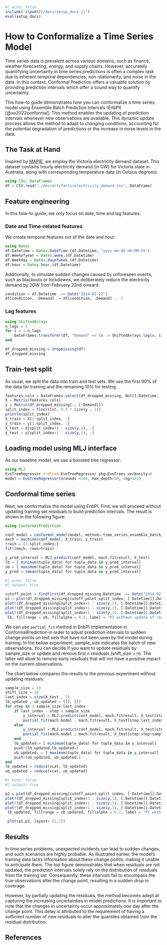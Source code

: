 ```julia
#| echo: false
include("$(pwd())/docs/setup_docs.jl")
eval(setup_docs)
```

# How to Conformalize a Time Series Model

Time series data is prevalent across various domains, such as finance, weather forecasting, energy, and supply chains. However, accurately quantifying uncertainty in time series predictions is often a complex task due to inherent temporal dependencies, non-stationarity, and noise in the data. In this context, Conformal Prediction offers a valuable solution by providing prediction intervals which offer a sound way to quantify uncertainty. 

This how-to guide demonstrates how you can conformalize a time series model using Ensemble Batch Prediction Intervals (EnbPI) [@xu2022conformal]. This method enables the updating of prediction intervals whenever new observations are available. This dynamic update process allows the method to adapt to changing conditions, accounting for the potential degradation of predictions or the increase in noise levels in the data.

## The Task at Hand 

Inspired by [MAPIE](https://mapie.readthedocs.io/en/latest/examples_regression/4-tutorials/plot_ts-tutorial.html), we employ the Victoria electricity demand dataset. This dataset contains hourly electricity demand (in GW) for Victoria state in Australia, along with corresponding temperature data (in Celsius degrees). 

```julia
using CSV, DataFrames
df = CSV.read("./dev/artifacts/electricity_demand.csv", DataFrame)
```

## Feature engineering

In this how-to guide, we only focus on date, time and lag features.

### Date and Time-related features

We create temporal features out of the date and hour:

```julia
using Dates
df.Datetime = Dates.DateTime.(df.Datetime, "yyyy-mm-dd HH:MM:SS")
df.Weekofyear = Dates.week.(df.Datetime)
df.Weekday = Dates.dayofweek.(df.Datetime)
df.hour = Dates.hour.(df.Datetime) 
```

Additionally, to simulate sudden changes caused by unforeseen events, such as blackouts or lockdowns, we deliberately reduce the electricity demand by 2GW from February 22nd onward. 

```julia
condition = df.Datetime .>= Date("2014-02-22")
df[condition, :Demand] .= df[condition, :Demand] .- 2
```

### Lag features

```julia
using ShiftedArrays
n_lags = 5
for i = 1:n_lags
    DataFrames.transform!(df, "Demand" => (x -> ShiftedArrays.lag(x, i)) => "lag_hour_$i")
end

df_dropped_missing = dropmissing(df)
df_dropped_missing

```

## Train-test split

As usual, we split the data into train and test sets. We use the first 90% of the data for training and the remaining 10% for testing.

```julia
features_cols = DataFrames.select(df_dropped_missing, Not([:Datetime, :Demand]))
X = Matrix(features_cols)
y = Matrix(df_dropped_missing[:, [:Demand]])
split_index = floor(Int, 0.9 * size(y , 1)) 
println(split_index)
X_train = X[1:split_index, :]
y_train = y[1:split_index, :]
X_test = X[split_index+1 : size(y,1), :]
y_test = y[split_index+1 : size(y,1), :]
```

## Loading model using MLJ interface

As our baseline model, we use a boosted tree regressor:

```julia
using MLJ
EvoTreeRegressor = @load EvoTreeRegressor pkg=EvoTrees verbosity=0
model = EvoTreeRegressor(nrounds =100, max_depth=10, rng=123)
```

## Conformal time series

Next, we conformalize the model using EnbPI. First, we will proceed without updating training set residuals to build prediction intervals. The result is shown in the following figure:

```julia
using ConformalPrediction

conf_model = conformal_model(model; method=:time_series_ensemble_batch, coverage=0.95)
mach = machine(conf_model, X_train, y_train)
train = [1:split_index;]
fit!(mach, rows=train)

y_pred_interval = MLJ.predict(conf_model, mach.fitresult, X_test)
lb = [ minimum(tuple_data) for tuple_data in y_pred_interval]
ub = [ maximum(tuple_data) for tuple_data in y_pred_interval]
y_pred = [mean(tuple_data) for tuple_data in y_pred_interval]
```

```julia
#| echo: false
#| output: true

cutoff_point = findfirst(df_dropped_missing.Datetime .== Date("2014-02-15"))
p1 = plot(df_dropped_missing[cutoff_point:split_index, [:Datetime]].Datetime, y_train[cutoff_point:split_index] , label="train", color=:blue, legend=:bottomleft)
plot!(df_dropped_missing[split_index+1 : size(y,1), [:Datetime]].Datetime, y_test, label="test", color=:orange)
plot!(df_dropped_missing[split_index+1 : size(y,1), [:Datetime]].Datetime ,y_pred, label ="prediction", color=:green)
plot!(df_dropped_missing[split_index+1 : size(y,1), [:Datetime]].Datetime,
 lb, fillrange = ub, fillalpha = 0.2, label = "PI without update of residuals", color=:green, linewidth=0)

```

We can use `partial_fit` method in EnbPI implementation in ConformalPrediction in order to adjust prediction intervals to sudden change points on test sets that have not been seen by the model during training. In the below experiment, sample_size indicates the batch of new observations. You can decide if you want to update residuals by sample_size or update and remove first $n$ residuals (shift_size = n). The latter will allow to remove early residuals that will not have a positive impact on the current observations. 

The chart below compares the results to the previous experiment without updating residuals:

```julia

sample_size = 10
shift_size = 10
last_index = size(X_test , 1)
lb_updated , ub_updated = ([], [])
for step in 1:sample_size:last_index
    if last_index - step < sample_size
        y_interval = MLJ.predict(conf_model, mach.fitresult, X_test[step:last_index , :])
        partial_fit(mach.model , mach.fitresult, X_test[step:last_index , :], y_test[step:last_index , :], shift_size)
    else
        y_interval = MLJ.predict(conf_model, mach.fitresult, X_test[step:step+sample_size-1 , :])
        partial_fit(mach.model , mach.fitresult, X_test[step:step+sample_size-1 , :], y_test[step:step+sample_size-1 , :], shift_size)        
    end 
    lb_updatedᵢ= [ minimum(tuple_data) for tuple_data in y_interval]
    push!(lb_updated,lb_updatedᵢ)
    ub_updatedᵢ = [ maximum(tuple_data) for tuple_data in y_interval]
    push!(ub_updated, ub_updatedᵢ)
end
lb_updated = reduce(vcat, lb_updated)
ub_updated = reduce(vcat, ub_updated)
```

```julia
#| echo: false
#| output: true

p2 = plot(df_dropped_missing[cutoff_point:split_index, [:Datetime]].Datetime, y_train[cutoff_point:split_index] , label="train", color=:blue, legend=:bottomleft)
plot!(df_dropped_missing[split_index+1 : size(y,1), [:Datetime]].Datetime, y_test, label="test", color=:orange)
plot!(df_dropped_missing[split_index+1 : size(y,1), [:Datetime]].Datetime ,y_pred, label ="prediction", color=:green)
plot!(df_dropped_missing[split_index+1 : size(y,1), [:Datetime]].Datetime,
 lb_updated, fillrange = ub_updated, fillalpha = 0.2, label = "PI with adjusted residuals", color=:green, linewidth=0)

 plot(p1,p2, layout= (2,1))

```

## Results

In time series problems, unexpected incidents can lead to sudden changes, and such scenarios are highly probable. As illustrated earlier, the model's training data lacks information about these change points, making it unable to anticipate them. The top figure demonstrates that when residuals are not updated, the prediction intervals solely rely on the distribution of residuals from the training set. Consequently, these intervals fail to encompass the true observations after the change point, resulting in a sudden drop in coverage.

However, by partially updating the residuals, the method becomes adept at capturing the increasing uncertainties in model predictions. It is important to note that the changes in uncertainty occur approximately one day after the change point. This delay is attributed to the requirement of having a sufficient number of new residuals to alter the quantiles obtained from the residual distribution.

## References